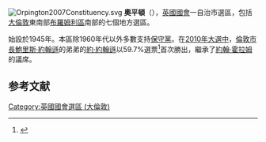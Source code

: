 {{noteTA
|G1= PoliticiansUK
|1=zh-hans:约翰逊; zh-hant:莊遜;zh-tw:強森;
}}
[[File:Orpington2007Constituency.svg|right]]
'''奧平頓'''（{{lang-en|'''Orpington'''}}），[[英國|英國]][[英國國會|國會]]一自治市選區，包括[[大倫敦|大倫敦]]東南部[[布羅姆利區|布羅姆利區]]南部的七個地方選區。

始設於1945年。本區除1960年代以外多數支持[[保守黨_(英國)|保守黨]]。在[[2010年英國大選|2010年大選中]]，[[倫敦市長|倫敦市長]][[鮑里斯·約翰遜|鮑里斯·約翰遜]]的弟弟的[[約·約翰遜|約·約翰遜]]以59.7%選票<ref>{{cite news
|publisher=[[英國廣播公司|英國廣播公司]]
|date=2010年5月7日
|title=Election 2010/Constituency/Orpington
|url=http://news.bbc.co.uk/1/shared/election2010/results/constituency/d46.stm
|accessdate=2010年10月15日
|archive-date=2017年8月23日
|archive-url=https://web.archive.org/web/20170823105555/http://news.bbc.co.uk/1/shared/election2010/results/constituency/d46.stm
|dead-url=no
}}</ref>首次勝出，繼承了[[約翰·霍拉姆|約翰·霍拉姆]]的議席。

==参考文献==
{{reflist}}

{{DEFAULTSORT:Orpington (UK Parliament constituency)}}
{{英國國會選區 (倫敦)}}
[[Category:英國國會選區_(大倫敦)|Category:英國國會選區 (大倫敦)]]